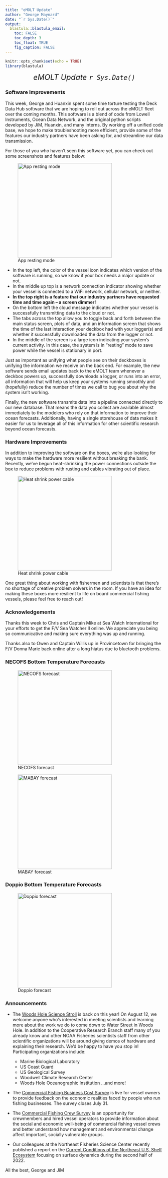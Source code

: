 ```yaml
---
title: "eMOLT Update"
author: "George Maynard"
date: "`r Sys.Date()`"  
output: 
  blastula::blastula_email:
    toc: FALSE
    toc_depth: 3
    toc_float: TRUE
    fig_caption: FALSE
---
```


```r
knitr::opts_chunk$set(echo = TRUE)
library(blastula)
```

<center> 

<font size="5"> *eMOLT Update `r Sys.Date()` * </font>

</center>

### Software Improvements

This week, George and Huanxin spent some time torture testing the Deck Data Hub
software that we are hoping to roll out across the eMOLT fleet over the coming
months. This software is a blend of code from Lowell Instruments, Ocean Data 
Network, and the original python scripts developed by JiM, Huanxin, and many interns.
By working off a unified code base, we hope to make troubleshooting more efficient,
provide some of the features our industry partners have been asking for, and 
streamline our data transmission. 

For those of you who haven't seen this software yet, you can check out some 
screenshots and features below:

![App resting mode](app_resting.png){width=300px}

- In the top left, the color of the vessel icon indicates which version of the
software is running, so we know if your box needs a major update or not.
- In the middle up top is a network connection indicator showing whether your 
vessel is connected to a WiFi network, cellular network, or neither.
- **In the top right is a feature that our industry partners have requested time 
and time again -- a screen dimmer!**
- On the bottom left the cloud message indicates whether your vessel is successfully
transmitting data to the cloud or not.
- The tabs across the top allow you to toggle back and forth between the main 
status screen, plots of data, and an information screen that shows the time of
the last interaction your deckbox had with your logger(s) and whether it successfully downloaded the data from the logger or not. 
- In the middle of the screen is a large icon indicating your system's current
activity. In this case, the system is in "resting" mode to save power while the
vessel is stationary in port.

Just as important as unifying what people see on their deckboxes is unifying
the information we receive on the back end. For example, the new software sends
email updates back to the eMOLT team whenever a deckbox powers up, successfully
downloads a logger, or runs into an error, all information that will help us
keep your systems running smoothly and (hopefully) reduce the number of times
we call to bug you about why the system isn't working. 

Finally, the new software transmits data into a pipeline connected directly to
our new database. That means the data you collect are available almost immediately
to the modelers who rely on that information to improve their ocean forecasts.
Additionally, having a single storehouse of data makes it easier for us to 
leverage all of this information for other scientific research beyond 
ocean forecasts. 


### Hardware Improvements

In addition to improving the software on the boxes, we're also looking for ways
to make the hardware more resilient without breaking the bank. Recently, we've
begun heat-shrinking the power connections outside the box to reduce problems 
with rusting and cables vibrating out of place. 

![Heat shrink power cable](heatshrink.jpeg){width=300px}

One great thing about working with fishermen and scientists is that there's no
shortage of creative problem solvers in the room. If you have an idea for making
these boxes more resilient to life on board commercial fishing vessels, please
feel free to reach out!

### Acknowledgements

Thanks this week to Chris and Captain Mike at Sea Watch International 
for your efforts to get the F/V Sea Watcher II online. We appreciate you
being so communicative and making sure everything was up and running.

Thanks also to Owen and Captain Willis up in Provincetown for bringing the
F/V Donna Marie back online after a long hiatus due to bluetooth problems. 

### NECOFS Bottom Temperature Forecasts

![NECOFS forecast](NECOFS_GOM.gif){width=300px}

![MABAY forecast](NECOFS_MABAY.gif){width=300px}

### Doppio Bottom Temperature Forecasts

![Doppio forecast](DOPPIO_forecast_F.gif){width=300px}

### Announcements

- The [Woods Hole Science Stroll](https://woodsholesciencestroll.org/) is back on this year! On August 12, we welcome
anyone who's interested in meeting scientists and learning more about the work
we do to come down to Water Street in Woods Hole. In addition to the Cooperative
Research Branch staff many of you already know and other NOAA Fisheries scientists
staff from other scientific organizations will be around giving demos of hardware 
and explaining their research. We'd be happy to have you stop in! Participating
organizations include:
    - Marine Biological Laboratory
    - US Coast Guard
    - US Geological Survey
    - Woodwell Climate Research Center
    - Woods Hole Oceanographic Institution
  ...and more!

- The [Commercial Fishing Business Cost Survey](https://www.fisheries.noaa.gov/new-england-mid-atlantic/commercial-fishing/commercial-fishing-business-cost-survey?utm_medium=email&utm_source=govdelivery) is live for vessel owners to provide feedback on the economic realities faced by people who run fishing businesses. The survey closes July 31. 

- The [Commercial Fishing Crew Survey](https://www.fisheries.noaa.gov/new-england-mid-atlantic/socioeconomics/2023-commercial-fishing-crew-survey?utm_medium=email&utm_source=govdelivery) is an opportunity for crewmembers and hired vessel operators to provide information about the social and economic well-being of commercial fishing vessel crews and better understand how management and environmental change affect important, socially vulnerable groups.

- Our colleagues  at the Northeast Fisheries Science Center recently published a report on the [Current Conditions of the Northeast U.S. Shelf Ecosystem](https://www.fisheries.noaa.gov/new-england-mid-atlantic/ecosystems/current-conditions-northeast-us-shelf-ecosystem-spring-2023?utm_medium=email&utm_source=govdelivery) focusing on surface dynamics during the second half of 2022. 

All the best,
George and JiM
